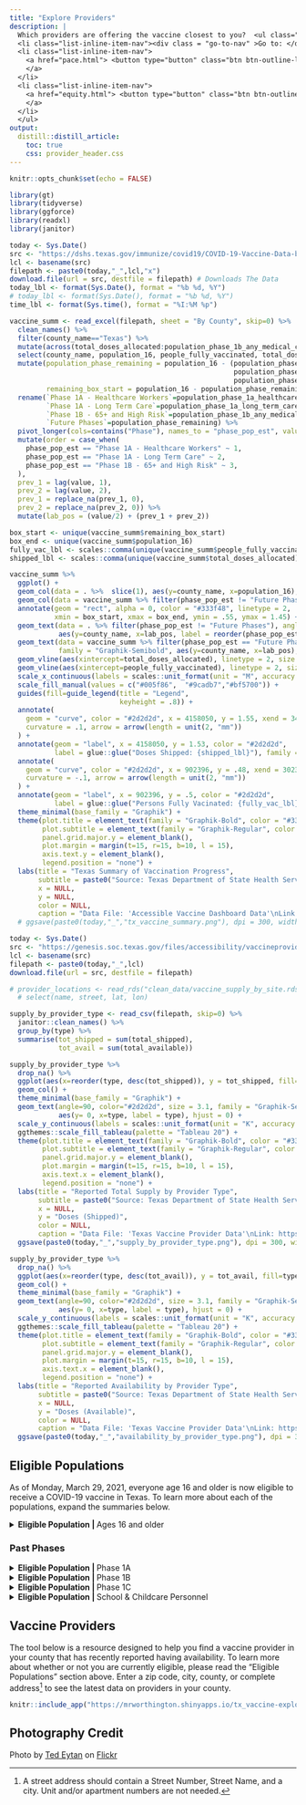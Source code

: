 ```yaml
---
title: "Explore Providers"
description: |
  Which providers are offering the vaccine closest to you?  <ul class="list-inline title-nav"> 
  <li class="list-inline-item-nav"><div class = "go-to-nav" >Go to: </div></li>
  <li class="list-inline-item-nav">
    <a href="pace.html"> <button type="button" class="btn btn-outline-light mb-2"> Pace </button> 
    </a>
  </li>
  <li class="list-inline-item-nav">
    <a href="equity.html"> <button type="button" class="btn btn-outline-light mb-2"> Equity </button> 
    </a>
  </li>
  </ul>
output: 
  distill::distill_article:
    toc: true
    css: provider_header.css
---
```


```r
knitr::opts_chunk$set(echo = FALSE)
```


```r

library(gt)
library(tidyverse)
library(ggforce)
library(readxl)
library(janitor)

today <- Sys.Date()
src <- "https://dshs.texas.gov/immunize/covid19/COVID-19-Vaccine-Data-by-County.xls" # URL For Daily COVID Data
lcl <- basename(src)
filepath <- paste0(today,"_",lcl,"x")
download.file(url = src, destfile = filepath) # Downloads The Data
today_lbl <- format(Sys.Date(), format = "%b %d, %Y")
# today_lbl <- format(Sys.Date(), format = "%b %d, %Y")
time_lbl <- format(Sys.time(), format = "%I:%M %p")

vaccine_summ <- read_excel(filepath, sheet = "By County", skip=0) %>% 
  clean_names() %>% 
  filter(county_name=="Texas") %>% 
  mutate(across(total_doses_allocated:population_phase_1b_any_medical_condition, as.numeric)) %>%
  select(county_name, population_16, people_fully_vaccinated, total_doses_allocated, starts_with("population_phase_")) %>% 
  mutate(population_phase_remaining = population_16 - (population_phase_1a_healthcare_workers +
                                                       population_phase_1a_long_term_care_residents +
                                                       population_phase_1b_any_medical_condition),
         remaining_box_start = population_16 - population_phase_remaining) %>%
  rename(`Phase 1A - Healthcare Workers`=population_phase_1a_healthcare_workers, 
         `Phase 1A - Long Term Care`=population_phase_1a_long_term_care_residents, 
         `Phase 1B - 65+ and High Risk`=population_phase_1b_any_medical_condition,
         `Future Phases`=population_phase_remaining) %>%
  pivot_longer(cols=contains("Phase"), names_to = "phase_pop_est", values_to = "value") %>%
  mutate(order = case_when(
    phase_pop_est == "Phase 1A - Healthcare Workers" ~ 1,
    phase_pop_est == "Phase 1A - Long Term Care" ~ 2,
    phase_pop_est == "Phase 1B - 65+ and High Risk" ~ 3,
  ),
  prev_1 = lag(value, 1),
  prev_2 = lag(value, 2),
  prev_1 = replace_na(prev_1, 0),
  prev_2 = replace_na(prev_2, 0)) %>% 
  mutate(lab_pos = (value/2) + (prev_1 + prev_2)) 

box_start <- unique(vaccine_summ$remaining_box_start)
box_end <- unique(vaccine_summ$population_16)
fully_vac_lbl <- scales::comma(unique(vaccine_summ$people_fully_vaccinated))
shipped_lbl <- scales::comma(unique(vaccine_summ$total_doses_allocated))

vaccine_summ %>%
  ggplot() +
  geom_col(data = . %>%  slice(1), aes(y=county_name, x=population_16), fill = "#333f48", alpha = .05) +
  geom_col(data = vaccine_summ %>% filter(phase_pop_est != "Future Phases"), aes(y=county_name, x=value, fill = reorder(phase_pop_est,desc(order))), alpha=.7) +
  annotate(geom = "rect", alpha = 0, color = "#333f48", linetype = 2, 
           xmin = box_start, xmax = box_end, ymin = .55, ymax = 1.45) +
  geom_text(data = . %>% filter(phase_pop_est != "Future Phases"), angle=90, color="white", size = 3.1, family = "Graphik-Semibold",
            aes(y=county_name, x=lab_pos, label = reorder(phase_pop_est,desc(order)))) +
  geom_text(data = vaccine_summ %>% filter(phase_pop_est == "Future Phases"), color="#2d2d2d", size = 6,  hjust = 0.35,
            family = "Graphik-Semibold", aes(y=county_name, x=lab_pos), label = "Remaining Pop. (16+) in Future Phases") +
  geom_vline(aes(xintercept=total_doses_allocated), linetype = 2, size = .9, color = "#2d2d2d") +
  geom_vline(aes(xintercept=people_fully_vaccinated), linetype = 2, size = .9, color = "#2d2d2d") +
  scale_x_continuous(labels = scales::unit_format(unit = "M", accuracy = 1, scale = 1e-6)) +
  scale_fill_manual(values = c("#005f86",  "#9cadb7","#bf5700")) +
  guides(fill=guide_legend(title = "Legend",
                           keyheight = .8)) +
  annotate(
    geom = "curve", color = "#2d2d2d", x = 4158050, y = 1.55, xend = 3458050, yend = 1.5,
    curvature = .1, arrow = arrow(length = unit(2, "mm"))
  ) +
  annotate(geom = "label", x = 4158050, y = 1.53, color = "#2d2d2d", 
           label = glue::glue("Doses Shipped: {shipped_lbl}"), family = "Graphik", hjust = "left") +
  annotate(
    geom = "curve", color = "#2d2d2d", x = 902396, y = .48, xend = 302396, yend = .54 , 
    curvature = -.1, arrow = arrow(length = unit(2, "mm"))
  ) +
  annotate(geom = "label", x = 902396, y = .5, color = "#2d2d2d", 
           label = glue::glue("Persons Fully Vacinated: {fully_vac_lbl}"), family = "Graphik", hjust = "left") +
  theme_minimal(base_family = "Graphik") +
  theme(plot.title = element_text(family = "Graphik-Bold", color = "#333f48", size =20),
        plot.subtitle = element_text(family = "Graphik-Regular", color = "#333f48", margin = margin(b=15)),
        panel.grid.major.y = element_blank(),
        plot.margin = margin(t=15, r=15, b=10, l = 15),
        axis.text.y = element_blank(),
        legend.position = "none") +
  labs(title = "Texas Summary of Vaccination Progress",
       subtitle = paste0("Source: Texas Department of State Health Services. As of ", today_lbl, " at ", time_lbl),
       x = NULL,
       y = NULL,
       color = NULL,
       caption = "Data File: 'Accessible Vaccine Dashboard Data'\nLink: https://dshs.texas.gov/immunize/covid19/COVID-19-Vaccine-Data-by-County.xls\nChart by: @mrworthington") #+
  # ggsave(paste0(today,"_","tx_vaccine_summary.png"), dpi = 300, width = 11, height = 4.5)

```

```r
today <- Sys.Date()
src <- "https://genesis.soc.texas.gov/files/accessibility/vaccineprovideraccessibilitydata.csv"
lcl <- basename(src)
filepath <- paste0(today,"_",lcl)
download.file(url = src, destfile = filepath)

# provider_locations <- read_rds("clean_data/vaccine_supply_by_site.rds") %>%
  # select(name, street, lat, lon)

supply_by_provider_type <- read_csv(filepath, skip=0) %>%
  janitor::clean_names() %>% 
  group_by(type) %>% 
  summarise(tot_shipped = sum(total_shipped),
            tot_avail = sum(total_available)) 

supply_by_provider_type %>% 
  drop_na() %>% 
  ggplot(aes(x=reorder(type, desc(tot_shipped)), y = tot_shipped, fill=type)) +
  geom_col() +
  theme_minimal(base_family = "Graphik") +
  geom_text(angle=90, color="#2d2d2d", size = 3.1, family = "Graphik-Semibold",
            aes(y= 0, x=type, label = type), hjust = 0) +
  scale_y_continuous(labels = scales::unit_format(unit = "K", accuracy = 1, scale = 1e-3)) +
  ggthemes::scale_fill_tableau(palette = "Tableau 20") +
  theme(plot.title = element_text(family = "Graphik-Bold", color = "#333f48", size =20),
        plot.subtitle = element_text(family = "Graphik-Regular", color = "#333f48", margin = margin(b=15)),
        panel.grid.major.y = element_blank(),
        plot.margin = margin(t=15, r=15, b=10, l = 15),
        axis.text.x = element_blank(),
        legend.position = "none") +
  labs(title = "Reported Total Supply by Provider Type",
       subtitle = paste0("Source: Texas Department of State Health Services. As of ", today_lbl, " at ", time_lbl),
       x = NULL,
       y = "Doses (Shipped)",
       color = NULL,
       caption = "Data File: 'Texas Vaccine Provider Data'\nLink: https://genesis.soc.texas.gov/files/accessibility/vaccineprovideraccessibilitydata.csv\nChart by: @mrworthington") +
  ggsave(paste0(today,"_","supply_by_provider_type.png"), dpi = 300, width = 11, height = 4.5)

supply_by_provider_type %>% 
  drop_na() %>% 
  ggplot(aes(x=reorder(type, desc(tot_avail)), y = tot_avail, fill=type)) +
  geom_col() +
  theme_minimal(base_family = "Graphik") +
  geom_text(angle=90, color="#2d2d2d", size = 3.1, family = "Graphik-Semibold",
            aes(y= 0, x=type, label = type), hjust = 0) +
  scale_y_continuous(labels = scales::unit_format(unit = "K", accuracy = 1, scale = 1e-3)) +
  ggthemes::scale_fill_tableau(palette = "Tableau 20") +
  theme(plot.title = element_text(family = "Graphik-Bold", color = "#333f48", size =20),
        plot.subtitle = element_text(family = "Graphik-Regular", color = "#333f48", margin = margin(b=15)),
        panel.grid.major.y = element_blank(),
        plot.margin = margin(t=15, r=15, b=10, l = 15),
        axis.text.x = element_blank(),
        legend.position = "none") +
  labs(title = "Reported Availability by Provider Type",
       subtitle = paste0("Source: Texas Department of State Health Services. As of ", today_lbl, " at ", time_lbl),
       x = NULL,
       y = "Doses (Available)",
       color = NULL,
       caption = "Data File: 'Texas Vaccine Provider Data'\nLink: https://genesis.soc.texas.gov/files/accessibility/vaccineprovideraccessibilitydata.csv\nChart by: @mrworthington") +
  ggsave(paste0(today,"_","availability_by_provider_type.png"), dpi = 300, width = 11, height = 4.5)
```


## Eligible Populations

As of Monday, March 29, 2021, everyone age 16 and older is now eligible to receive a COVID-19 vaccine in Texas. To learn more about each of the populations, expand the summaries below.

<details class = "l-body">
<summary><strong>Eligible Population | </strong>Ages 16 and older</summary>

As of Monday, March 29, 2021, everyone age 16 and older is now eligible to receive a COVID-19 vaccine in Texas. This comes from the [Texas Department of State Health Services (DSHS)](https://www.dshs.texas.gov/news/releases/2021/20210323.aspx). 

DSHS has directed vaccine providers to prioritize people 80 years old or older when scheduling appointments and accommodate anyone in that age group who presents for vaccination, whether or not they have an appointment, by immediately moving them to the front of the line. That will ensure vaccination of anyone 80 or older with as small a burden on themselves as possible.

</details>

### Past Phases

<details class = "l-body">
<summary><strong>Eligible Population | </strong>Phase 1A</summary>

\newline

Below is a description of the Phase 1A population, as described by [the Texas Department of State Health Services](https://dshs.texas.gov/coronavirus/immunize/vaccine/EVAP-Phase1A.pdf).

<!-- ## Phase 1A {.unlisted .unnumbered} -->

### First Tier

* Paid and unpaid workers in hospital settings working directly with patients who are positive or at high risk for COVID-19. Such as but not limited to:
  * Physicians, nurses, respiratory therapists and other support staff (custodial staff, etc.)
  * Additional clinical staff providing supporting laboratory, pharmacy, diagnostic and/or rehabilitation services
  * Others having direct contact with patients or infectious materials
* Long-term care staff working directly with vulnerable residents. Includes:
  * Direct care providers at nursing homes, assisted living facilities, and state supported living centers
  * Physicians, nurses, personal care assistants, custodial, food service staff
* EMS providers who engage in 9-1-1 emergency services like pre-hospital care and
transport
* Home health care workers, including hospice care, who directly interface with
vulnerable and high-risk patients
* Residents of long-term care facilities

### Second Tier

* Staff in outpatient care settings who interact with symptomatic patients. Such as but not limited to:
  * Physicians, nurses, and other support staff (custodial staff, etc.)
  * Clinical staff providing diagnostic, laboratory, and/or rehabilitation services 
  * Non 9-1-1 transport for routine care
  * Healthcare workers in corrections and detention facilities
* Direct care staff in freestanding emergency medical care facilities and urgent care clinics
* Community pharmacy staff who may provide direct services to clients, including
vaccination or testing for individuals who may have COVID
* Public health and emergency response staff directly involved in administration of COVID
testing and vaccinations
* Last responders who provide mortuary or death services to decedents with COVID-19.
Includes:
  * Embalmers and funeral home workers who have direct contact with decedents 
  * Medical examiners and other medical certifiers who have direct contact with decedents
* School nurses who provide health care to students and teachers

```r

library(gt)
library(tidyverse)
library(readxl)
library(janitor)

today <- Sys.Date()
src <- "https://dshs.texas.gov/immunize/covid19/COVID-19-Vaccine-Data-by-County.xls" # URL For Daily COVID Data
lcl <- basename(src)
filepath <- paste0(today,"_",lcl,"x")
download.file(url = src, destfile = filepath) # Downloads The Data

read_excel(filepath, sheet = "By County", skip=0) %>% 
  clean_names() %>% 
  select(county_name, total_doses_allocated, vaccine_doses_administered) %>% 
  mutate(total_doses_allocated = as.numeric(total_doses_allocated),
         vaccine_doses_administered = as.numeric(vaccine_doses_administered)) %>% 
  filter(county_name=="Texas") %>% 
  pivot_longer(cols=c(total_doses_allocated, vaccine_doses_administered), names_to = "type", values_to = "value") %>% 
  gt() %>% 
  tab_header(title = md("**Phase 1B Eligibility**"),
             subtitle = "Source: Texas Department of State Health Services | As of January 10th at 3:00PM CST") %>%
  tab_source_note(
    source_note = "*Unable to deduplicate figures for Commercial labs."
  ) %>% 
  tab_footnote(footnote = md("[Data: From the 'Accessible Dashboard Data' File, under the 'Tests' tab.](https://www.dshs.state.tx.us/coronavirus/additionaldata/)"), locations = cells_title("subtitle")) %>% 
    fmt_number(columns="value", suffixing=TRUE) %>% 
  cols_label(county_name=md("**Location**"),
             type=md("**Type**"),
             value=md("**Value**")) %>% 
  tab_options(
    grand_summary_row.background.color = "#f5f5f5",
    heading.title.font.weight = "800",
  )
```

</details>

<details class = "l-body">
<summary><strong>Eligible Population  | </strong>Phase 1B</summary>

\newline

Below is a description of the Phase 1B population, as described by [the Texas Department of State Health Services](https://dshs.texas.gov/coronavirus/immunize/vaccine/EVAP-Phase1B.pdf).

<!-- ## Phase 1B {.unlisted .unnumbered} -->

* People 65 years of age and older
* People 16 years of age and older with at least one chronic medical condition that puts
them at increased risk for severe illness from the virus that causes COVID-19, such as but not limited to:
  * Cancer
  * Chronic kidney disease
  * COPD (chronic obstructive pulmonary disease)
  * Heart conditions, such as heart failure, coronary artery disease or cardiomyopathies
  * Solid organ transplantation
  * Obesity and severe obesity (body mass index of 30 kg/m2 or higher)
  * Pregnancy
  * Sickle cell disease
  * Type 2 diabetes mellitus

</details>

<details class = "l-body">
<summary><strong>Eligible Population  | </strong>Phase 1C</summary>

\newline

Below is a description of the Phase 1C population, as described by [the Texas Department of State Health Services](https://dshs.texas.gov/coronavirus/immunize/vaccine/EVAP-Phase1C.pdf).

* People 50 to 64 years of age

</details>

<details class = "l-body">
<summary><strong>Eligible Population  | </strong>School & Childcare Personnel</summary>

\newline

Below is a description of the School & Childcare personnel outlined in a federal directive, as described by [the Texas Department of State Health Services](https://dshs.texas.gov/immunize/covid19/HHSDirectiveforCertainEducationalandChildCareWorkers.pdf).

<!-- ## School and Childcare Personnel {.unlisted .unnumbered} -->

With the [federal directive](https://dshs.texas.gov/immunize/covid19/HHSDirectiveforCertainEducationalandChildCareWorkers.pdf), the following education and child care personnel are now eligible to be vaccinated in Texas:

* Those who work in pre-primary, primary, and secondary schools;
* Head Start and Early Head Start programs (including teachers, staff, and bus drivers); and
* Those who work as or for licensed child care providers, including center-based and family care providers.

</details>

## Vaccine Providers

The tool below is a resource designed to help you find a vaccine provider in your county that has recently reported having availability. To learn more about whether or not you are currently eligible, please read the "Eligible Populations" section above. Enter a zip code, city, county, or complete address[^1] to see the latest data on providers in your county.

[^1]: A street address should contain a Street Number, Street Name, and a city. Unit and/or apartment numbers are not needed.

```r
knitr::include_app("https://mrworthington.shinyapps.io/tx_vaccine-explorer/", height = "1800px")
```

## Photography Credit {.appendix}

<span>Photo by <a href="https://www.tedeytan.com">Ted Eytan</a> on <a href="https://www.flickr.com/photos/taedc/30490299982/in/photolist-NNGFHA-NYZdwa-NwpdCG-NResH2-NYYMEX-NwpnXJ-NYYUYp-NsjKVh-MEQWbW-N29Gmf-ME7Xkd-MEQUEE-MEQSYJ-NbaP55-MEQJaG-MEEvbp-MEQRyE-MEQKJo-NbaMXL-NbaRwj-NbaQ8h-NwoDyA-NRdtkr-NNG3VY-NRdqde-NNFZts-NRenGk-N2a2Zd-NReh84-NVKZxu-N2aGRG-NRe48B-NRejWa-NReiCi-N1SaC2-NNGjL5-N1ScBT-NYZbcF-NRe2Cx-N1Rsdt-N1RgW6-NwoP8A-NRd3fr-N1QYfz-N1Rv9D-NRd8Gi-NYZ3bF">Flickr</a></span>